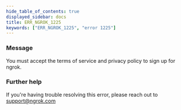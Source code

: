 ```yaml
---
hide_table_of_contents: true
displayed_sidebar: docs
title: ERR_NGROK_1225
keywords: ["ERR_NGROK_1225", "error 1225"]
---
```


### Message

You must accept the terms of service and privacy policy to sign up for ngrok.

### Further help

If you're having trouble resolving this error, please reach out to [support@ngrok.com](mailto:support@ngrok.com?subject=Help%20with%20ERR_NGROK_1225)
